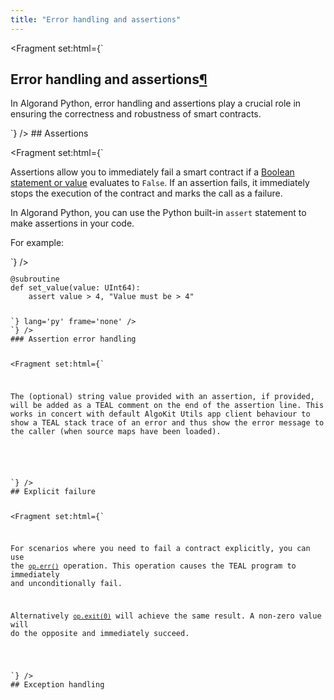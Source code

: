 ```yaml
---
title: "Error handling and assertions"
---
```


<Fragment set:html={`
          <section id="error-handling-and-assertions">
<h1>Error handling and assertions<a class="headerlink" href="#error-handling-and-assertions" title="Link to this heading">¶</a></h1>
<p>In Algorand Python, error handling and assertions play a crucial role in ensuring the correctness and robustness of smart contracts.</p>
<section id="assertions">
`} />
## Assertions

<Fragment set:html={`
<p>Assertions allow you to immediately fail a smart contract if a <a class="reference internal" href="../lg-types.html#bool"><span class="std std-ref">Boolean statement or value</span></a> evaluates to <code class="docutils literal notranslate"><span class="pre">False</span></code>. If an assertion fails, it immediately stops the execution of the contract and marks the call as a failure.</p>
<p>In Algorand Python, you can use the Python built-in <code class="docutils literal notranslate"><span class="pre">assert</span></code> statement to make assertions in your code.</p>
<p>For example:</p>
`} /><Code code={`<div class="highlight-python notranslate"><div class="highlight"><pre><span></span><span class="nd">@subroutine</span>
<span class="k">def</span> <span class="nf">set_value</span><span class="p">(</span><span class="n">value</span><span class="p">:</span> <span class="n">UInt64</span><span class="p">):</span>
    <span class="k">assert</span> <span class="n">value</span> <span class="o">&gt;</span> <span class="mi">4</span><span class="p">,</span> <span class="s2">"Value must be &gt; 4"</span>
</pre></div>
</div>`} lang='py' frame='none' /><Fragment set:html={`
<section id="assertion-error-handling">
`} />
### Assertion error handling

<Fragment set:html={`
<p>The (optional) string value provided with an assertion, if provided, will be added as a TEAL comment on the end of the assertion line. This works in concert with default AlgoKit Utils app client behaviour to show a TEAL stack trace of an error and thus show the error message to the caller (when source maps have been loaded).</p>
</section>
</section>
<section id="explicit-failure">
`} />
## Explicit failure

<Fragment set:html={`
<p>For scenarios where you need to fail a contract explicitly, you can use
the <a class="reference internal" href="../api-algopy.op.html#algopy.op.err" title="algopy.op.err"><span class="xref myst py py-func"><code class="docutils literal notranslate"><span class="pre">op.err()</span></code></span></a> operation. This operation causes the TEAL program to immediately
and unconditionally fail.</p>
<p>Alternatively <a class="reference internal" href="../api-algopy.op.html#algopy.op.exit" title="algopy.op.exit"><span class="xref myst py py-func"><code class="docutils literal notranslate"><span class="pre">op.exit(0)</span></code></span></a> will achieve the same result. A non-zero value will
do the opposite and immediately succeed.</p>
</section>
<section id="exception-handling">
`} />
## Exception handling

